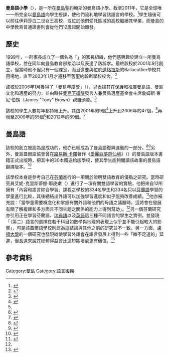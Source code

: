 {{Infobox School
| name        = 曼島語小學
| native_name = {{lang-gv|Bunscoill Ghaelgagh}}
| image       = [[File:Bunscoill_Ghaelgagh.jpg|200px]]
| established = 2001年9月
| type        = 曼島語小學
| language    = [[曼島語|曼島語]]
| principal   = 朱莉·馬修斯（Julie Matthews）
| staff       = 4名
| students    = 69名
| free_label  = 學生性別
| free_text   = 混合
| address     = {{flag | Isle of Man}}聖約翰斯
| website     = [https://web.archive.org/web/20080211091919/http://www.sch.im/bunscoill/ http://www.sch.im/bunscoill]
}}
'''曼島語小學'''（{{lang-gv|Bunscoill Ghaelgagh}}），是一所在[[曼島|曼島]]聖約翰斯的曼島語小學。截至2011年，它是全球唯一一所完全以[[曼島語|曼島語]]向學生授課，使他們流利地學習該語言的學校。<ref>{{Citation | last=Skeealyn Vannin | year=2006年 | title=A Miscellany on the History, Culture and Language of the Isle of Man | volume=第7冊 | issue=第2期 | publisher=Journal of the Genealogical Society of Ireland | url=http://www.familyhistory.ie/docs/SKEEALYN%20VANNIN%20STORIES%20OF%20MANN.pdf | accessdate=2014年2月2日 | language=en | deadurl=yes | archiveurl=https://web.archive.org/web/20070808025250/http://www.familyhistory.ie/docs/SKEEALYN%20VANNIN%20STORIES%20OF%20MANN.pdf | archivedate=2007年8月8日}}</ref>學生隨後可以前往伊莉莎白二世女王高校，或位於他們受託區域的高校繼續其學業，而曼島的中學教育普通證書則會從他們12歲起開始頒發。

==歷史==
1999年，一群家長成立了一個名為「{{lang|gv|Sheshaght ny Paarantyn}}」的家長組織，他們感興趣於建立一所曼島語學校，並在同年向曼島教育部接洽以及表達了該訴求。最終該校於2001年9月創立，但當時他不但只有一個課室，而且還要與位於[[道格拉斯_(曼島)|道格拉斯]]的Ballacottier學校共用場地，直至2003年1月才遷移至舊聖約翰斯學校校舍。<ref>{{Citation | year=2007年8月 | title=History of The Bunscoill Ghaelgagh | publisher=Isle of Man Schools | url=http://www.sch.im/bunscoill/bgcontents.htm | accessdate=2014年2月2日 | language=en | deadurl=yes | archiveurl=https://web.archive.org/web/20071125205235/http://www.sch.im/bunscoill/bgcontents.htm | archivedate=2007年11月25日}}</ref>

該校於2006年1月獲得了「曼島年度獎」（{{lang-gv|Reih Bleeaney Vanannan}}），以表揚其在保護和推廣曼島語、曼島文化和遺產的努力，並由時任[[曼島下議院|曼島下議院]]發言人兼曼島遺產基金會主席詹姆斯·東尼·伯朗（James "Tony" Brown）親自頒發。<ref>{{Citation | year=2006年1月26日 | title=Honour for History-Making School | publisher=Isle of Man Today | url=http://www.iomtoday.co.im/880/HONOUR-FOR-HISTORYMAKING-SCHOOL.1328118.jp | accessdate=2014年2月2日 | language=en | deadurl=yes | archiveurl=https://archive.is/20120804104247/http://www.iomtoday.co.im/880/HONOUR-FOR-HISTORYMAKING-SCHOOL.1328118.jp | archivedate=2012年8月4日}}</ref>

該校的學生人數每年都持續上升。其由2001年的9個<ref name=ogm>{{Citation | year=2001年12月 | title=Ogmios 46 | publisher=Foundation for Endangered Languages | id=ISSN 147140382 | accessdate=2014年2月2日 | language=en}}</ref>上升到2006年的47個，<ref name=ogm/>再增至2009年的65個<ref>{{Citation | last=Eoin Ó Conchúir | year=2009年11月17日 | title=It's a good time to learn Manx Gaelic | publisher=Learn Irish Gaelic | url=http://www.learnirishgaelic.com/blog/learn-manx-gaelic/ | accessdate=2014年2月2日 | language=en | archive-date=2012年3月5日 | archive-url=https://web.archive.org/web/20120305183737/http://www.learnirishgaelic.com/blog/learn-manx-gaelic/ | dead-url=no }}</ref>和2012年的69個。<ref name=mtv>{{Citation | year=2012年3月8日 | title=Manx School celebrates | publisher=manx.net | url=http://www.manx.net/tv/mt-tv/watch/4787/manx-school-celebrates | accessdate=2014年2月2日 | language=en | archive-date=2014年2月2日 | archive-url=https://web.archive.org/web/20140202134701/http://www.manx.net/tv/mt-tv/watch/4787/manx-school-celebrates | dead-url=no }}</ref>

==曼島語==
該校的創立被認為是成功的，他亦已經成為了曼島語復興運動的一部分。<ref>{{Citation | year=2005年11月4日 | title=Isle's Gaelic heritage celebrated | publisher=BBC News | url=http://news.bbc.co.uk/1/hi/world/europe/isle_of_man/4405872.stm | accessdate=2014年2月2日 | language=en | archive-date=2019年10月17日 | archive-url=https://web.archive.org/web/20191017205322/http://news.bbc.co.uk/2/hi/europe/isle_of_man/4405872.stm | dead-url=no }}</ref><ref>{{Citation | year=2005年10月31日 | title=Islanders celebrate Manx language | publisher=BBC News | url=http://news.bbc.co.uk/2/low/europe/isle_of_man/4391910.stm | accessdate=2014年2月2日 | language=en | archive-date=2019年10月17日 | archive-url=https://web.archive.org/web/20191017205325/http://news.bbc.co.uk/2/hi/europe/isle_of_man/4391910.stm | dead-url=no }}</ref>另外，曼島蓋爾語協會曾在[[路易斯·卡羅|路易斯·卡羅]]著作《[[愛麗絲夢遊仙境|愛麗絲夢遊仙境]]》（{{lang-gv|Ealish ayns Cheer ny Yindyssyn}}）的曼島語版本書籍正式出版時，把其中的30本贈送給該學校，使其學生能夠閱讀該故事的曼島語翻譯版本。<ref>{{Citation | year=2006年12月22日 | title=Manx Translation Is Wonder To Behold | publisher=Isle of Man Today | url=http://www.iomtoday.co.im/news/MANX-TRANSLATION-IS-WONDER-TO.1939533.jp | accessdate=2014年2月2日 | language=en | deadurl=yes | archiveurl=https://archive.is/20120905025607/http://www.iomtoday.co.im/news/MANX-TRANSLATION-IS-WONDER-TO.1939533.jp | archivedate=2012年9月5日}}</ref>

該學校本身是參考自己在[[芬蘭|芬蘭]]進行的一項關於證明雙語教育的優點之研究。當時研究員艾妮-克里斯蒂娜·耶皮嫩（{{lang-fi|Aini-Kristiina Jäppinen}}）進行了一項有關雙語學習的實驗，他把來自12所擁有「內容和語言綜合學習」課程之學校的334名學生和334名只以[[芬蘭語|芬蘭語]]學習的學童進行比較，其後總結出外語可以加強學習進度和似乎能夠改善成績。<ref name=JS>{{Citation | year=2004年1月9日 | title=Results look better in English | publisher=Times Education Supplement | accessdate=2014年2月2日 | language=en}}</ref>他亦補充說：「當學童需要概念化和掌握有關外語和他們的母語之議題時，這將會在發展有關了解複雜和多方面且不同主題之關係的能力上得到幫助」。<ref name=JS/>另一個芬蘭研究亦引用正在學習芬蘭語、[[瑞典語|瑞典語]]以及[[英語|英語]]這三種不同語言的學生之實例，並發現「（第二）語言的選擇在若干科目如數學與地理的表現上似乎並不能引起較大的影響」，可是該蓋爾語學校則認為這結論與其他之前的研究並不一致。另一方面，[[貝德福德大學|盧頓大學]]的一個研究也發現縱使學習外語會在語言發展上得到一些「微不足道的」延遲，但長遠來說其總體得益會比這短期壞處更有價值。<ref>{{Citation | last=Monica Porter | url=http://www.theguardian.com/lifeandstyle/2004/mar/03/familyandrelationships.features10 | year=2004年3月3日 | title=Two languages are better than one | publisher=The Guardian | accessdate=2014年2月2日 | language=en | archive-date=2014年2月23日 | archive-url=https://web.archive.org/web/20140223005755/http://www.theguardian.com/lifeandstyle/2004/mar/03/familyandrelationships.features10 | dead-url=no }}</ref>

==參考資料==
{{Reflist}}

[[Category:曼島|Category:曼島]]
[[Category:語言復興|Category:語言復興]]